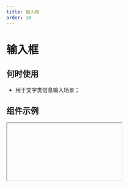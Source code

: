 ```yaml
---
title: 输入框
order: 10
---
```


# 输入框

## 何时使用
- 用于文字类信息输入场景；

## 组件示例


<Iframe url="https://www.aliwork.com/developer/text-field-v2?isRenderNav=false" />

## 组件属性


<AttrTable
  dataSource={[
    {
      attr: '标题',
      code: 'label',
      type: 'String',
      demo: '"标题"',
      dafault: '',
      desc: '',
    },
    {
      attr: '值',
      code: 'value',
      type: 'String/Number ',
      demo: '""',
      dafault: '',
      desc: '',
    },
    {
      attr: '标题位置',
      code: 'labelAlign',
      type: 'String',
      demo: '"left"',
      dafault: '',
      desc: '可选值："left", "top", "inset"',
    },
    {
      attr: '占位提示',
      code: 'placeholder',
      type: 'String',
      demo: '"请选择日期" ',
      dafault: '',
      desc: '',
    },
    {
      attr: '描述信息',
      code: 'tips',
      type: 'String',
      demo: '"这是一段描述信息"',
      dafault: '',
      desc: '',
    },
    {
      attr: '尺寸',
      code: 'size',
      type: 'String',
      demo: '"small" ',
      dafault: '',
      desc: '可选值："small", "medium", "large" ',
    },
    {
      attr: '状态',
      code: 'behavior',
      type: 'String',
      demo: '{fieldBehavior: "NORMAL"}',
      dafault: '',
      desc: 'fieldBehavior 可选值："NORMAL", "DISABLED", "READONLY", "HIDDEN"',
    },
    {
      attr: '标题提示',
      code: 'labelTipsTypes',
      type: 'String',
      demo: '"请选择日期" ',
      dafault: '',
      desc: '"none", "text", "render" ',
    },
    {
      attr: '类型',
      code: 'htmlType',
      type: 'String',
      demo: '"input"',
      dafault: '',
      desc: '"input", "textarea", "password"',
    },
    {
      attr: '状态',
      code: 'state',
      type: 'String',
      demo: '"normal"  ',
      dafault: '',
      desc: '"error", "loading", "success"',
    },
    {
      attr: '计数器',
      code: 'hasLimitHint',
      type: 'Boolean',
      demo: 'false',
      dafault: '',
      desc: '',
    },
    {
      attr: '是否显示清除按钮',
      code: 'hasClear',
      type: 'Boolean',
      demo: 'false',
      dafault: '',
      desc: '',
    },
    {
      attr: '自动去除头尾空字符',
      code: 'trim',
      type: 'Boolean',
      demo: 'false',
      dafault: '',
      desc: '',
    },
    {
      attr: '自动聚焦',
      code: 'autoFocus',
      type: 'Boolean',
      demo: 'false ',
      dafault: '',
      desc: '',
    },
    {
      attr: '输入框前附加内容',
      code: 'addonBefore',
      type: 'String',
      demo: '"请输入"',
      dafault: '',
      desc: '',
    },
    {
      attr: '输入框后附加内容',
      code: 'addonAfter',
      type: 'String',
      demo: '"元"',
      dafault: '',
      desc: '',
    },
    {
      attr: '校验',
      code: 'validation',
      type: 'Array',
      demo: '[{type:"required"}] ',
      dafault: '',
      desc: '可选值：{type:"required"}, {type: "customValidate", message: "请选择今日之前的日期", param: "function validateRule(value) { return value <= new Date().getTime(); }"} ',
    },
    {
      attr: '值发生改变事件',
      code: 'onChange',
      type: 'Function',
      demo: 'function onChange({ value }) {console.log("onChange", value);}  ',
      dafault: '',
      desc: ' ',
    },
  ]}
/>
